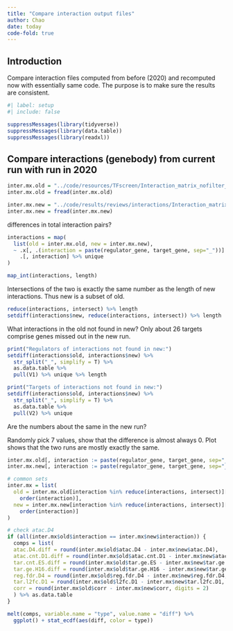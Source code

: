 ```yaml
---
title: "Compare interaction output files"
author: Chao
date: today
code-fold: true
---
```


## Introduction

Compare interaction files computed from before (2020) and recomputed now with essentially same code. The purpose is to make sure the results are consistent.

```r
#| label: setup
#| include: false

suppressMessages(library(tidyverse))
suppressMessages(library(data.table))
suppressMessages(library(readxl))


```

## Compare interactions (genebody) from current run with run in 2020

```r
inter.mx.old = "../code/resources/TFscreen/Interaction_matrix_nofilter_AllTF_20200107.csv"
inter.mx.old = fread(inter.mx.old)

inter.mx.new = "../code/results/reviews/interactions/Interaction_matrix_nofilter_AllTF_genebody_20230111.csv"
inter.mx.new = fread(inter.mx.new)

```

differences in total interaction pairs?
```r
interactions = map(
  list(old = inter.mx.old, new = inter.mx.new),
  ~ .x[, .(interaction = paste(regulator_gene, target_gene, sep="_"))] %>% 
    .[, interaction] %>% unique
)

map_int(interactions, length)
```

Intersections of the two is exactly the same number as the length of new interactions. Thus new is a subset of old.
```r
reduce(interactions, intersect) %>% length
setdiff(interactions$new, reduce(interactions, intersect)) %>% length
```


What interactions in the old not found in new?
Only about 26 targets comprise genes missed out in the new run.

```r
print("Regulators of interactions not found in new:")
setdiff(interactions$old, interactions$new) %>%
  str_split("_", simplify = T) %>% 
  as.data.table %>% 
  pull(V1) %>% unique %>% length

print("Targets of interactions not found in new:")
setdiff(interactions$old, interactions$new) %>%
  str_split("_", simplify = T) %>% 
  as.data.table %>% 
  pull(V2) %>% unique
```

Are the numbers about the same in the new run?

Randomly pick 7 values, show that the difference is almost always 0. Plot shows that
the two runs are mostly exactly the same. 

```r
inter.mx.old[, interaction := paste(regulator_gene, target_gene, sep="_")]
inter.mx.new[, interaction := paste(regulator_gene, target_gene, sep="_")]

# common sets
inter.mx = list(
  old = inter.mx.old[interaction %in% reduce(interactions, intersect)][
    order(interaction)],
  new = inter.mx.new[interaction %in% reduce(interactions, intersect)][
    order(interaction)]
)
```

```r
# check atac.D4
if (all(inter.mx$old$interaction == inter.mx$new$interaction)) {
  comps = list(
  atac.D4.diff = round(inter.mx$old$atac.D4 - inter.mx$new$atac.D4),
  atac.cnt.D1.diff = round(inter.mx$old$atac.cnt.D1 - inter.mx$new$atac.cnt.D1),
  tar.cnt.ES.diff = round(inter.mx$old$tar.ge.ES - inter.mx$new$tar.ge.ES),
  tar.ge.H16.diff = round(inter.mx$old$tar.ge.H16 - inter.mx$new$tar.ge.H16),
  reg.fdr.D4 = round(inter.mx$old$reg.fdr.D4 - inter.mx$new$reg.fdr.D4, digits = 2),
  tar.l2fc.D1 = round(inter.mx$old$l2fc.D1 - inter.mx$new$tar.l2fc.D1, digits = 2),
  corr = round(inter.mx$old$corr - inter.mx$new$corr, digits = 2)
  ) %>% as.data.table
}

melt(comps, variable.name = "type", value.name = "diff") %>%
  ggplot() + stat_ecdf(aes(diff, color = type))

```





























